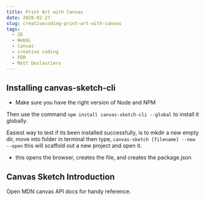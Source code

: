 ```yaml
---
title: Print Art with Canvas 
date: 2020-02-27
slug: creativecoding-print-art-with-canvas
tags:
  - 2D
  - WebGL
  - Canvas
  - creative coding
  - FEM
  - Matt Deslauriers
---
```


## Installing canvas-sketch-cli
- Make sure you have the right version of Node and NPM

Then use the command `npm install canvas-sketch-cli --global` to install it globally.

Easiest way to test if its been installed successfully, is to mkdir a new empty dir, move into folder in terminal then type, `canvas-sketch [filename] --new --open` this will scaffold out a new project and open it.
- this opens the browser, creates the file, and creates the package.json

## Canvas Sketch Introduction
Open MDN canvas API docs for handy reference.

